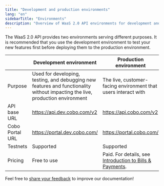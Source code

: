 ```yaml
---
title: "Development and production environments"
lang: "en"
sidebarTitle: "Environments"
description: "Overview of WaaS 2.0 API environments for development and production, including purposes and URLs."
---
```


The WaaS 2.0 API provides two environments serving different purposes. It is recommended that you use the development environment to test your new features first before deploying them to the production environment.

|                 | **Development environment**                                  | **Production environment**                                   |
| --------------- | ------------------------------------------------------------ | ------------------------------------------------------------ |
| Purpose         | Used for developing, testing, and debugging new features and functionality without impacting the live, production environment | The live, customer-facing environment that users interact with |
| API base URL    | https://api.dev.cobo.com/v2                                  | https://api.cobo.com/v2                                      |
| Cobo Portal URL | https://portal.dev.cobo.com/                                 | https://portal.cobo.com/                                     |
| Testnets        | Supported                                                    | Supported                                                    |
| Pricing         | Free to use                                                  | Paid. For details, see [Introduction to Bills & Payments](https://manuals.cobo.com/en/portal/bills-and-payments/introduction). |


<Tip>Feel free to [share your feedback](https://forms.zohopublic.com/cobo/form/DocumentFeedbackForm/formperma/QvLOhxJv1_JMsJ-1dleZ8Itb_7rzN-LtgvsDdxosoVI) to improve our documentation!</Tip>